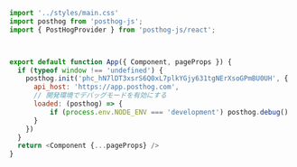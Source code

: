 ```javascript
import '../styles/main.css'
import posthog from 'posthog-js';
import { PostHogProvider } from 'posthog-js/react';



export default function App({ Component, pageProps }) {
  if (typeof window !== 'undefined') {
    posthog.init('phc_hN7lDT3xsrS6Q0xL7plkYGjy631tgNErXsoGPmBU0UH', {
      api_host: 'https://app.posthog.com',
      // 開発環境でデバッグモードを有効にする
      loaded: (posthog) => {
          if (process.env.NODE_ENV === 'development') posthog.debug()
      }
    })
  }
  return <Component {...pageProps} />
}
```